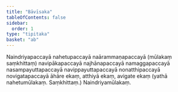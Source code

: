 ```yaml
---
title: "Bāvīsaka"
tableOfContents: false
sidebar:
  order: 1
type: "tipitaka"
basket: "ab"
---
```



<DynamicBreadcrumb />

<Paragraph number="1755">
Naindriyapaccayā nahetupaccayā naārammaṇapaccayā (mūlakaṃ saṃkhittaṃ) navipākapaccayā najhānapaccayā namaggapaccayā nasampayuttapaccayā navippayuttapaccayā nonatthipaccayā novigatapaccayā āhāre ekaṃ, atthiyā ekaṃ, avigate ekaṃ (yathā nahetumūlakaṃ. Saṃkhittaṃ.)

</Paragraph>

<Paragraph number="1756" type="center">
Naindriyamūlakaṃ.
</Paragraph>